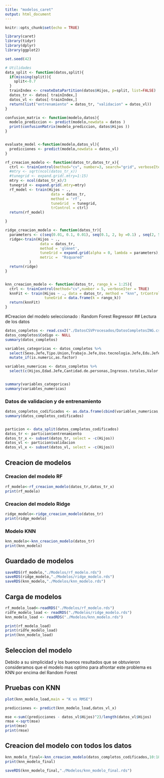 ```yaml
---
title: "modelos_caret"
output: html_document
---
```


```r
knitr::opts_chunk$set(echo = TRUE)
```

```r
library(caret)
library(tidyr)
library(dplyr)
library(ggplot2)

set.seed(42)

# Utilidades
data_split <- function(datos,split){
  if(missing(split)){
    split<-0.7
  }
  trainIndex <- createDataPartition(datos$Hijos, p=split, list=FALSE)
  datos_tr <- datos[ trainIndex,]
  datos_vl <- datos[-trainIndex,]
  return(list("entrenamiento" = datos_tr, "validacion" = datos_vl))
}

confusion_matrix <- function(modelo,datos){
  modelo_prediccion <- predict(modelo,newdata = datos )
  print(confusionMatrix(modelo_prediccion, datos$Hijos ))
}


evaluate_model <-function(modelo,datos_vl){
  predicciones <- predict(modelo,newdata = datos_vl)
}

rf_creacion_modelo <- function(datos_tr,datos_tr_x){
  ctrl <- trainControl(method="cv", number=3, search="grid", verboseIter = TRUE)
  #mtry <- sqrt(ncol(datos_tr_x))
  #tunegrid <- expand.grid(.mtry=1:15)
  mtry <- ncol(datos_tr_x)/3
  tunegrid <- expand.grid(.mtry=mtry)
  rf_model <- train(Hijos ~ .,
                     data = datos_tr,
                     method = 'rf',
                     tuneGrid  = tunegrid, 
                     trControl = ctrl)
  return(rf_model)

}

ridge_creacion_modelo <- function(datos_tr){
  parameters <- c(seq(0.01, 0.1, 0.01), seq(0.1, 2, by =0.1) , seq(2, 5, 0.5) )
  ridge<-train(Hijos ~ .,
                data = datos_tr,
                method = 'glmnet', 
                tuneGrid = expand.grid(alpha = 0, lambda = parameters),
                metric =  "Rsquared"
           )
  return(ridge)
}


knn_creacion_modelo <- function(datos_tr, rango_k = 1:25){
  ctrl <- trainControl(method="cv",number = 5, verboseIter = TRUE) 
  knnFit <- train(Hijos ~ ., data = datos_tr, method = "knn", trControl = ctrl, preProcess = c("center","scale"),
                  tuneGrid = data.frame(k = rango_k))
  return(knnFit)
}


```

#Creacion del modelo seleccionado : Random Forest Regressor
## Lectura de los datos


```r
datos_completos <- read.csv2("./DatosCSVProcesados/DatosCompletosING.csv")
datos_completos$Codigo <- NULL
summary(datos_completos)

```

```r
variables_categoricas <- datos_completos %>% 
  select(Sexo.Jefe,Tipo.Union,Trabajo.Jefe,Uso.tecnologia.Jefe,Edu.Jefe) %>% 
  mutate_if(is.numeric,as.factor)

variables_numericas <- datos_completos %>% 
  select(c(Hijos,Edad.Jefe,Cantidad.de.personas,Ingresos.totales,Valor.Electricidad))


summary(variables_categoricas)
summary(variables_numericas)
```


### Datos de validacion y de entrenamiento
```r
datos_completos_codificados <- as.data.frame(cbind(variables_numericas,variables_categoricas))
summary(datos_completos_codificados)


particion <- data_split(datos_completos_codificados)
datos_tr <- particion$entrenamiento
datos_tr_x <- subset(datos_tr, select = -c(Hijos))
datos_vl <- particion$validacion
datos_vl_x <- subset(datos_vl, select = -c(Hijos))
```

## Creacion de modelos

### Creacion del modelo RF

```r
rf_modelo<-rf_creacion_modelo(datos_tr,datos_tr_x)
print(rf_modelo)
```

### Creacion del modelo Ridge


```r
ridge_modelo<-ridge_creacion_modelo(datos_tr)
print(ridge_modelo)
```
### Modelo KNN
```r
knn_modelo<-knn_creacion_modelo(datos_tr)
print(knn_modelo)
```

## Guardado de modelos
```r
saveRDS(rf_modelo,"./Modelos/rf_modelo.rds")
saveRDS(ridge_modelo,"./Modelos/ridge_modelo.rds")
saveRDS(knn_modelo,"./Modelos/knn_modelo.rds")
```


## Carga de modelos
```r
rf_modelo_load<-readRDS("./Modelos/rf_modelo.rds")
ridfe_modelo_load <- readRDS("./Modelos/ridge_modelo.rds")
knn_modelo_load <- readRDS("./Modelos/knn_modelo.rds")
```

```r
print(rf_modelo_load)
print(ridfe_modelo_load)
print(knn_modelo_load)
```

## Seleccion del modelo
Debido a su simplicidad y los buenos resultados que se obtuvieron consideramos que el modelo mas optimo para afrontar este problema es KNN por encima del Random Forest

## Pruebas con KNN

```r
plot(knn_modelo_load,main = "K vs RMSE")
```

```r
predicciones <- predict(knn_modelo_load,datos_vl_x)
```

```r
mse <-sum((predicciones - datos_vl$Hijos)^2)/length(datos_vl$Hijos)
rmse <-sqrt(mse)
print(mse)
print(rmse)
```
## Creacion del modelo con todos los datos

```r
knn_modelo_final<-knn_creacion_modelo(datos_completos_codificados,10:18)
print(knn_modelo_final)
```
```r
saveRDS(knn_modelo_final,"./Modelos/knn_modelo_final.rds")
```



